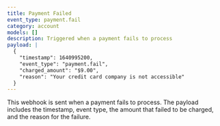 ```yaml
---
title: Payment Failed
event_type: payment.fail
category: account
models: []
description: Triggered when a payment fails to process
payload: |
  {
    "timestamp": 1640995200,
    "event_type": "payment.fail",
    "charged_amount": "$9.00",
    "reason": "Your credit card company is not accessible"
  }
---
```


This webhook is sent when a payment fails to process. The payload includes the timestamp, event type, the amount that failed to be charged, and the reason for the failure.